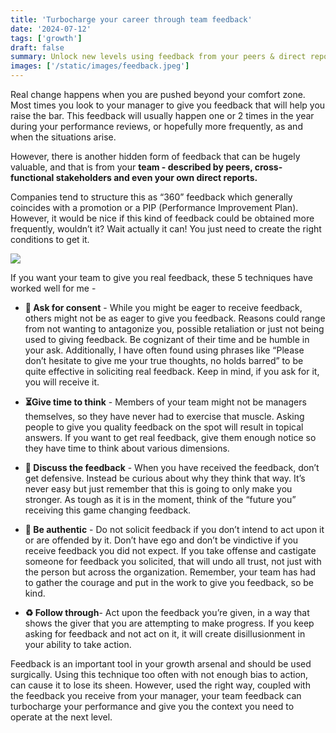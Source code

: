 ```yaml
---
title: 'Turbocharge your career through team feedback'
date: '2024-07-12'
tags: ['growth']
draft: false
summary: Unlock new levels using feedback from your peers & direct reports
images: ['/static/images/feedback.jpeg']
---
```


Real change happens when you are pushed beyond your comfort zone. Most times you look to your manager to give you feedback that will help you raise the bar. This feedback will usually happen one or 2 times in the year during your performance reviews, or hopefully more frequently, as and when the situations arise.

However, there is another hidden form of feedback that can be hugely valuable, and that is from your **team - described by peers, cross-functional stakeholders and even your own direct reports.**

Companies tend to structure this as “360” feedback which generally coincides with a promotion or a PIP (Performance Improvement Plan). However, it would be nice if this kind of feedback could be obtained more frequently, wouldn’t it? Wait actually it can! You just need to create the right conditions to get it.

![](/static/images/feedback1.jpg)

If you want your team to give you real feedback, these 5 techniques have worked well for me -

- **🤝 Ask for consent** - While you might be eager to receive feedback, others might not be as eager to give you feedback. Reasons could range from not wanting to antagonize you, possible retaliation or just not being used to giving feedback. Be cognizant of their time and be humble in your ask. Additionally, I have often found using phrases like “Please don’t hesitate to give me your true thoughts, no holds barred” to be quite effective in soliciting real feedback. Keep in mind, if you ask for it, you will receive it.

- **⏳Give time to think** - Members of your team might not be managers themselves, so they have never had to exercise that muscle. Asking people to give you quality feedback on the spot will result in topical answers. If you want to get real feedback, give them enough notice so they have time to think about various dimensions.

- **🤲 Discuss the feedback** - When you have received the feedback, don’t get defensive. Instead be curious about why they think that way. It’s never easy but just remember that this is going to only make you stronger. As tough as it is in the moment, think of the “future you” receiving this game changing feedback.

- **🙏 Be authentic** - Do not solicit feedback if you don’t intend to act upon it or are offended by it. Don’t have ego and don’t be vindictive if you receive feedback you did not expect. If you take offense and castigate someone for feedback you solicited, that will undo all trust, not just with the person but across the organization. Remember, your team has had to gather the courage and put in the work to give you feedback, so be kind.

- **♻️ Follow through**- Act upon the feedback you’re given, in a way that shows the giver that you are attempting to make progress. If you keep asking for feedback and not act on it, it will create disillusionment in your ability to take action.

Feedback is an important tool in your growth arsenal and should be used surgically. Using this technique too often with not enough bias to action, can cause it to lose its sheen. However, used the right way, coupled with the feedback you receive from your manager, your team feedback can turbocharge your performance and give you the context you need to operate at the next level.